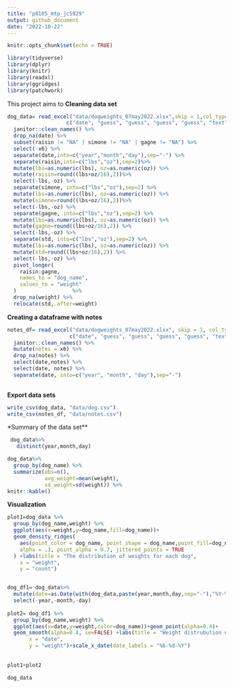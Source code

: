 ```yaml
---
title: "p8105_mtp_jc5929"
output: github_document
date: "2022-10-22"
---
```


```r
knitr::opts_chunk$set(echo = TRUE)
```

```r
library(tidyverse)
library(dplyr)
library(knitr)
library(readxl)
library(ggridges)
library(patchwork)
```
This project aims to 
**Cleaning data set**
```r
dog_data= read_excel("data/dogweights_07may2022.xlsx",skip = 1,col_types = 
                   c("date", "guess", "guess", "guess", "guess", "text")) %>% 
  janitor::clean_names() %>% 
  drop_na(date) %>% 
  subset(raisin != "NA" | simone != "NA" | gagne != "NA") %>% 
  select(-x6) %>% 
  separate(date,into=c("year","month","day"),sep="-") %>% 
  separate(raisin,into=c("lbs","oz"),sep=2)%>%
  mutate(lbs=as.numeric(lbs), oz=as.numeric(oz)) %>%
  mutate(raisin=round((lbs+oz/16),2))%>%
  select(-lbs,-oz) %>%
  separate(simone, into=c("lbs","oz"),sep=2) %>%
  mutate(lbs=as.numeric(lbs), oz=as.numeric(oz)) %>%
  mutate(simone=round((lbs+oz/16),2))%>%
  select(-lbs,-oz) %>%
  separate(gagne, into=c("lbs","oz"),sep=2) %>%
  mutate(lbs=as.numeric(lbs), oz=as.numeric(oz)) %>%
  mutate(gagne=round((lbs+oz/16),2)) %>%
  select(-lbs,-oz) %>% 
  separate(std, into=c("lbs","oz"),sep=2) %>%
  mutate(lbs=as.numeric(lbs), oz=as.numeric(oz)) %>%
  mutate(std=round((lbs+oz/16),2)) %>%
  select(-lbs,-oz) %>% 
  pivot_longer(
    raisin:gagne,
    names_to = "dog_name",
    values_to = "weight"
  )                  %>%
  drop_na(weight) %>%
  relocate(std,.after=weight)

```

**Creating a dataframe with notes**
```r
notes_df= read_excel("data/dogweights_07may2022.xlsx", skip = 1, col_types = 
                    c("date", "guess", "guess", "guess", "guess", "text")) %>% 
  janitor::clean_names() %>% 
  mutate(notes = x6) %>%
  drop_na(notes) %>%
  select(date,notes) %>%
  select(date, notes) %>% 
  separate(date, into=c("year", "month", "day"),sep="-")
  
```

**Export data sets**
```r
write_csv(dog_data, "data/dog.csv")
write_csv(notes_df, "data/notes.csv")
```

*Summary of the data set**
```r
 dog_data%>%
   distinct(year,month,day)
```

```r
dog_data%>%
  group_by(dog_name) %>%
  summarize(obs=n(),
            avg_weight=mean(weight),
            sd_weight=sd(weight)) %>%
knitr::kable()
```

**Visualization**

```r
plot1=dog_data %>%
  group_by(dog_name,weight) %>%
  ggplot(aes(x=weight,y=dog_name,fill=dog_name))+
  geom_density_ridges(
    aes(point_color = dog_name, point_shape = dog_name,point_fill=dog_name),
    alpha = .3, point_alpha = 0.7, jittered_points = TRUE
  ) +labs(title = "The distribution of weights for each dog",
    x = "weight",
    y = "count")


dog_df1= dog_data%>%
  mutate(date=as.Date(with(dog_data,paste(year,month,day,sep="-"),"%Y-%m-%d")))%>%
  select(-year,-month,-day) 
 
plot2= dog_df1 %>%
  group_by(dog_name,weight) %>%
  ggplot(aes(x=date,y=weight,color=dog_name))+geom_point(alpha=0.4)+ 
  geom_smooth(alpha=0.4, se=FALSE) +labs(title = "Weight distrubution over time",
       x = "date",
       y = "weight")+scale_x_date(date_labels = "%b-%d-%Y")
                                        
  
plot1+plot2

dog_data


```